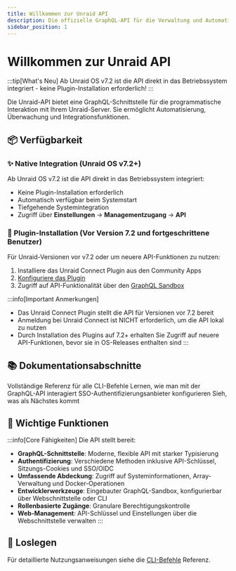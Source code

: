 ```yaml
---
title: Willkommen zur Unraid API
description: Die offizielle GraphQL-API für die Verwaltung und Automatisierung des Unraid-Servers
sidebar_position: 1
---
```



# Willkommen zur Unraid API

:::tip[What's Neu]
Ab Unraid OS v7.2 ist die API direkt in das Betriebssystem integriert - keine Plugin-Installation erforderlich!
:::

Die Unraid-API bietet eine GraphQL-Schnittstelle für die programmatische Interaktion mit Ihrem Unraid-Server. Sie ermöglicht Automatisierung, Überwachung und Integrationsfunktionen.

## 📦 Verfügbarkeit

### ✨ Native Integration (Unraid OS v7.2+)

Ab Unraid OS v7.2 ist die API direkt in das Betriebssystem integriert:

- Keine Plugin-Installation erforderlich
- Automatisch verfügbar beim Systemstart
- Tiefgehende Systemintegration
- Zugriff über **Einstellungen** → **Managementzugang** → **API**

### 🔌 Plugin-Installation (Vor Version 7.2 und fortgeschrittene Benutzer)

Für Unraid-Versionen vor v7.2 oder um neuere API-Funktionen zu nutzen:

1. Installiere das Unraid Connect Plugin aus den Community Apps
2. [Konfiguriere das Plugin](./how-to-use-the-api.mdx#enabling-the-graphql-sandbox)
3. Zugriff auf API-Funktionalität über den [GraphQL Sandbox](./how-to-use-the-api.mdx)

:::info[Important Anmerkungen]
- Das Unraid Connect Plugin stellt die API für Versionen vor 7.2 bereit
- Anmeldung bei Unraid Connect ist NICHT erforderlich, um die API lokal zu nutzen
- Durch Installation des Plugins auf 7.2+ erhalten Sie Zugriff auf neuere API-Funktionen, bevor sie in OS-Releases enthalten sind
:::

## 📚 Dokumentationsabschnitte

<div style={{display: 'grid', gridTemplateColumns: 'repeat(auto-fit, minmax(250px, 1fr))', gap: '1rem'}}>
  <Card title="CLI-Befehle" icon="Terminal" href="./cli">
    Vollständige Referenz für alle CLI-Befehle
  </Card>

  <Card title="Verwendung der API" icon="code" href="./how-to-use-the-api">
    Lernen, wie man mit der GraphQL-API interagiert
  </Card>

  <Card title="OIDC-Einrichtung" icon="Schild" href="./oIDC-Anbieter-Einrichtung">
    SSO-Authentifizierungsanbieter konfigurieren
  </Card>

  <Card title="Künftige Funktionen" icon="Rakete" href="./künftige Funktionen">
    Sieh, was als Nächstes kommt
  </Card>
</div>

## 🌟 Wichtige Funktionen

:::info[Core Fähigkeiten]
Die API stellt bereit:

- **GraphQL-Schnittstelle**: Moderne, flexible API mit starker Typisierung
- **Authentifizierung**: Verschiedene Methoden inklusive API-Schlüssel, Sitzungs-Cookies und SSO/OIDC
- **Umfassende Abdeckung**: Zugriff auf Systeminformationen, Array-Verwaltung und Docker-Operationen
- **Entwicklerwerkzeuge**: Eingebauter GraphQL-Sandbox, konfigurierbar über Webschnittstelle oder CLI
- **Rollenbasierte Zugänge**: Granulare Berechtigungskontrolle
- **Web-Management**: API-Schlüssel und Einstellungen über die Webschnittstelle verwalten
:::

## 🚀 Loslegen

<Tabs>
  <TabItem value="v72" label="Unraid OS v7.2+" default>
    <GetStartedV72 />
  </TabItem>

  <TabItem value="älter" label="Vorabversionen">
    <GetStartedPre72 />
  </TabItem>
</Tabs>

Für detaillierte Nutzungsanweisungen siehe die [CLI-Befehle](./cli) Referenz.
